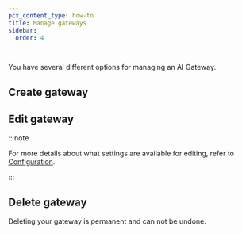 ```yaml
---
pcx_content_type: how-to
title: Manage gateways
sidebar:
  order: 4

---
```



You have several different options for managing an AI Gateway.

## Create gateway

<Render file="create-gateway" />

## Edit gateway

<Render file="edit-gateway" />

:::note


For more details about what settings are available for editing, refer to [Configuration](/ai-gateway/configuration/).


:::

## Delete gateway

Deleting your gateway is permanent and can not be undone.

<Render file="delete-gateway" />
